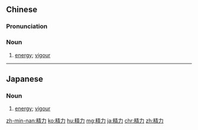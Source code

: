 ==Chinese==
{{zh-forms}}

===Pronunciation===
{{zh-pron
|m=jīnglì
|c=zing1 lik6
|h=pfs=chîn-li̍t
|mn=cheng-le̍k
|cat=n
}}

===Noun===
{{zh-noun}}

# [[energy]]; [[vigour]]

----

==Japanese==
{{ja-kanjitab|せい|りょく|yomi=on}}

===Noun===
{{ja-noun|せいりょく}}

# [[energy]]; [[vigour]]

[[zh-min-nan:精力]]
[[ko:精力]]
[[hu:精力]]
[[mg:精力]]
[[ja:精力]]
[[chr:精力]]
[[zh:精力]]